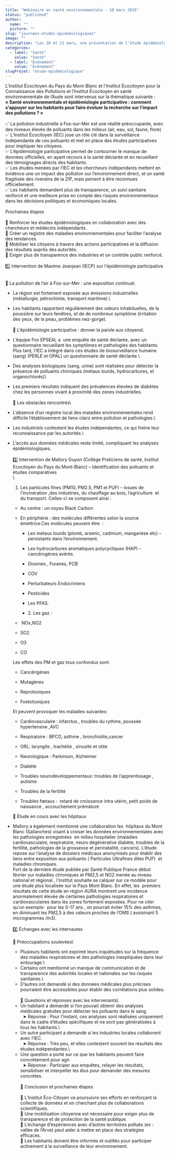 ```yaml
---
title: "Webinaire en santé environnementale - 10 mars 2025"
status: "published"
author:
  name: ""
  picture: ""
slug: "journees-etudes-epidemiologiques"
image: ""
description: "Les 10 et 11 mars, une présentation de l’étude épidémiologique menée par L’Institut de Fos sur Mer est faite aux praticiens de santé. L’objectif est la construction commune des Instituts de Fos/Mer, de l’Aude et du Pays du Mont-Blanc d’un programme d’identification de l’état de santé des habitants à l’échelle du territoire du Pays du Mont-Blanc."
categories:
  - label: "Santé"
    value: "Santé"
  - label: "Événement"
    value: "Événement"
slugProjet: "etude-epidemiologique"
---
```


L'Institut Écocitoyen du Pays du Mont-Blanc et l'Institut Écocitoyen pour la Connaissance des Pollutions et l’Institut Écocitoyen en santé environnementale de l’Aude sont intervenus sur la thématique suivante : **« Santé environnementale et épidémiologie participative : comment s’appuyer sur les habitants pour faire évoluer la recherche sur l’impact des pollutions ? »**\
\
✅ La pollution industrielle à Fos-sur-Mer est une réalité préoccupante, avec des niveaux élevés de polluants dans les milieux (air, eau, sol, faune, flore) ✅ L’Institut Écocitoyen (IEC) joue un rôle clé dans la surveillance indépendante de ces polluants et met en place des études participatives pour impliquer les citoyens.\
✅ L’épidémiologie participative permet de contourner le manque de données officielles, en ayant recours à la santé déclarée et en recueillant des témoignages directs des habitants.\
✅ Les études menées par l’IEC et les chercheurs indépendants mettent en évidence une un impact des pollution sur l’environnement direct, et un santé fragilisée des riverains de la ZIP, mais peinent à être reconnues officiellement.\
✅ Les habitants demandent plus de transparence, un suivi sanitaire renforcé et une meilleure prise en compte des risques environnementaux dans les décisions politiques et économiques locales.\
\
Prochaines étapes\
\
🎯 Renforcer les études épidémiologiques en collaboration avec des chercheurs et médecins indépendants.\
🎯 Créer un registre des maladies environnementales pour faciliter l’analyse des tendances.\
🎯 Mobiliser les citoyens à travers des actions participatives et la diffusion des résultats auprès des autorités.\
🎯 Exiger plus de transparence des industries et un contrôle public renforcé.\
\
1️⃣ Intervention de Maxime Jeanjean (IECP) sur l'épidémiologie participative

\
🔹 La pollution de l’air à Fos-sur-Mer : une exposition continue\\

- La région est fortement exposée aux émissions industrielles (métallurgie, pétrochimie, transport maritime).\\
- Les habitants rapportent régulièrement des odeurs inhabituelles, de la poussière sur leurs fenêtres, et de de nombreux symptôme (irritation des yeux, de la peau, problèmes nez-gorge).\
  \
  🔹 L’épidémiologie participative : donner la parole aux citoyens\\
- L’équipe Fos EPSEAL a  une enquête de santé déclarée, avec un questionnaire recueillant les symptômes et pathologies des habitants. Plus tard, l’IEC a intégré dans ces études de biosurveillance humaine (sang) (PERLE et OPAL) un questionnaire de santé déclarée.\\
- Des analyses biologiques (sang, urine) sont réalisées pour détecter la présence de polluants chimiques (métaux lourds, hydrocarbures, et organochlorés)\\
- Les premiers résultats indiquent des prévalences élevées de diabètes chez les personnes vivant à proximité des zones industrielles.\
  \
  🔹 Les obstacles rencontrés\\
- L’absence d’un registre local des maladies environnementales rend difficile l’établissement de liens clairs entre pollution et pathologies.\\
- Les industriels contestent les études indépendantes, ce qui freine leur reconnaissance par les autorités.\\
- L’accès aux données médicales reste limité, compliquant les analyses épidémiologiques.\
  \
  2️⃣ Intervention de Mallory Guyon (Collège Praticiens de santé, Institut Ecocitoyen du Pays du Mont-Blanc) – Identification des polluants et études comparatives\
  \
  1. Les particules fines (PM10, PM2.5, PM1 et PUF) – issues de l’incinération ,des industries, du chauffage au bois, l’agriculture  et du transport. Celles-ci se composent ainsi :
  - Au centre : un noyau Black Carbon

  - En périphérie : des molécules différentes selon la source émettrice.Ces molécules peuvent être  :

    - Les métaux lourds (plomb, arsenic, cadmium, manganèse etc) – persistants dans l’environnement.

    - Les hydrocarbures aromatiques polycycliques (HAP) – cancérogènes avérés.

    - Dioxines , Furanes, PCB

    - COV

    - Perturbateurs Endocriniens

    - Pesticides 

    - Les PFAS.

    - 2\. Les gaz :

  -  NOx,NO2

  - SO2

  - O3

  - CO

  Les effets des PM et gaz tous confondus sont:
  - Cancérigènes 

  - Mutagènes 

  - Reprotoxiques

  - Foetotoxiques

  Et peuvent provoquer les maladies suivantes:
  - Cardiovasculaire : infarctus , troubles du rythme, poussée hypertensive ,AVC

  - Respiratoire : BPCO, asthme , bronchiolite,cancer 

  - ORL: laryngite , trachéite , sinusite et otite 

  - Neurologique : Parkinson, Alzheimer 

  - Diabète

  - Troubles neurodéveloppementaux: troubles de l’apprentissage , autisme

  - Troubles de la fertilité

  - Troubles fœtaux :  retard de croissance intra utérin, petit poids de naissance , accouchement prématuré 

  🔹 Étude en cours avec les hôpitaux
- Mallory a également mentionné une collaboration les  hôpitaux du Mont Blanc (Sallanches) visant à croiser les données environnementales avec les pathologies enregistrées  en milieu hospitalier (maladies cardiovasculaire, respiratoire, neuro dégénérative diabète, troubles de la fertilité, pathologies de la grossesse et perinatalité, cancers). L’étude repose sur l’analyse de dossiers médicaux anonymisés pour établir des liens entre exposition aux polluants ( Particules Ultrafines dites PUF)  et maladies chroniques.\
  Fort de la dernière étude publiée par Santé Publique France début février sur maladies chroniques et PM2,5 et NO2 menée au niveau national et régional , l’institut souhaite se calquer sur ce modèle pour une étude plus localisée sur le Pays Mont Blanc. En effet, les  premiers résultats de cette étude en région AURA montrent une incidence anormalement élevée de certaines pathologies respiratoires et cardiovasculaires dans les zones fortement exposées. Pour ne citer qu’un exemple:  pour les 0-17 ans , on pourrait éviter 15% des asthmes, en diminuant les PM2,5 à des valeurs proches de l’OMS ( avoisinant 5 microgrammes /m3).\
  \
  3️⃣ Échanges avec les internautes\
  \
  🔹 Préoccupations soulevées\
  - Plusieurs habitants ont exprimé leurs inquiétudes sur la fréquence des maladies respiratoires et des pathologies inexpliquées dans leur entourage.\
  - Certains ont mentionné un manque de communication et de transparence des autorités locales et nationales sur les risques sanitaires.\
  - D’autres ont demandé si des données médicales plus précises pourraient être accessibles pour établir des corrélations plus solides.\
  \
  🔹 Questions et réponses avec les intervenants\
  - Un habitant a demandé si l’on pouvait obtenir des analyses médicales gratuites pour détecter les polluants dans le sang.\
    ➤ Réponse : Pour l’instant, ces analyses sont réalisées uniquement dans le cadre d’études spécifiques et ne sont pas généralisées à tous les habitants.\
  - Un autre participant a demandé si les industries locales collaborent avec l’IEC.\
    ➤ Réponse : Très peu, et elles contestent souvent les résultats des études indépendantes.\
  - Une question a porté sur ce que les habitants peuvent faire concrètement pour agir.\
    ➤ Réponse : Participer aux enquêtes, relayer les résultats, sensibiliser et interpeller les élus pour demander des mesures concrètes.\
  \
  📌 Conclusion et prochaines étapes\
  \
  📌 L’Institut Éco-Citoyen va poursuivre ses efforts en renforçant la collecte de données et en cherchant plus de collaborations scientifiques.\
  📌 Une mobilisation citoyenne est nécessaire pour exiger plus de transparence et de protection de la santé publique.\
  📌 L’échange d’expériences avec d’autres territoires pollués (ex : vallée de l’Arve) peut aider à mettre en place des stratégies efficaces.\
  📌 Les habitants doivent être informés et outillés pour participer activement à la surveillance de leur environnement.